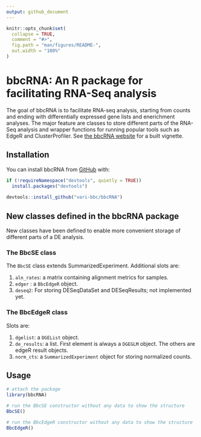 ```yaml
---
output: github_document
---
```


<!-- README.md is generated from README.Rmd. Please edit that file -->

```r
knitr::opts_chunk$set(
  collapse = TRUE,
  comment = "#>",
  fig.path = "man/figures/README-",
  out.width = "100%"
)
```
# bbcRNA: An R package for facilitating RNA-Seq analysis

The goal of bbcRNA is to facilitate RNA-seq analysis, starting from counts and
ending with differentially expressed gene lists and enerichment analyses. The
major feature are classes to store different parts of the RNA-Seq analysis and
wrapper functions for running popular tools such as EdgeR and ClusterProfiler.
See [the bbcRNA website](https://vari-bbc.github.io/bbcRNA/) for a built
vignette.

## Installation

You can install bbcRNA from [GitHub](https://github.com/vari-bbc) with:

``` r
if (!requireNamespace("devtools", quietly = TRUE))
  install.packages("devtools")
  
devtools::install_github("vari-bbc/bbcRNA")
```
## New classes defined in the bbcRNA package

New classes have been defined to enable more convenient storage of different
parts of a DE analysis.

### The BbcSE class

The `BbcSE` class extends SummarizedExperiment. Additional slots are:

1. `aln_rates`: a matrix containing alignment metrics for samples.
2. `edger` : a `BbcEdgeR` object.
3. `deseq2`: For storing DESeqDataSet and DESeqResults; not implemented yet.

### The BbcEdgeR class

Slots are:

1. `dgelist`: a `DGEList` object.
2. `de_results`: a list. First element is always a `DGEGLM` object. The others
are edgeR result objects.
3. `norm_cts`: a `SummarizedExperiment` object for storing normalized counts.

## Usage

```r
# attach the package
library(bbcRNA)

# run the BbcSE constructor without any data to show the structure 
BbcSE()

# run the BbcEdgeR constructor without any data to show the structure 
BbcEdgeR()

```
    
